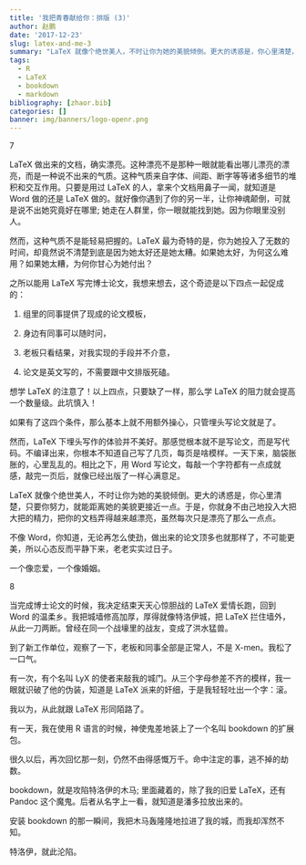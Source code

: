 ```yaml
---
title: '我把青春献给你：排版 (3)'
author: 赵鹏
date: '2017-12-23'
slug: latex-and-me-3
summary: "LaTeX 就像个绝世美人，不时让你为她的美貌倾倒。更大的诱惑是，你心里清楚，只要你努力，就能距离她的美貌更接近一点。"
tags:
  - R
  - LaTeX
  - bookdown
  - markdown
bibliography: [zhaor.bib]
categories: []
banner: img/banners/logo-openr.png
---
```


7


LaTeX 做出来的文档，确实漂亮。这种漂亮不是那种一眼就能看出哪儿漂亮的漂亮，而是一种说不出来的气质。这种气质来自字体、间距、断字等等诸多细节的堆积和交互作用。只要是用过 LaTeX 的人，拿来个文档用鼻子一闻，就知道是 Word 做的还是 LaTeX 做的。就好像你遇到了你的另一半，让你神魂颠倒，可就是说不出她究竟好在哪里; 她走在人群里，你一眼就能找到她。因为你眼里没别人。

<!--more-->

然而，这种气质不是能轻易把握的。LaTeX 最为奇特的是，你为她投入了无数的时间，却竟然说不清楚到底是因为她太好还是她太糟。如果她太好，为何这么难用？如果她太糟，为何你甘心为她付出？

之所以能用 LaTeX 写完博士论文，我想来想去，这个奇迹是以下四点一起促成的：

1. 组里的同事提供了现成的论文模板，

2. 身边有同事可以随时问，

3. 老板只看结果，对我实现的手段并不介意，

4. 论文是英文写的，不需要跟中文排版死磕。

想学 LaTeX 的注意了！以上四点，只要缺了一样，那么学 LaTeX 的阻力就会提高一个数量级。此坑慎入！

如果有了这四个条件，那么基本上就不用额外操心，只管埋头写论文就是了。

然而，LaTeX 下埋头写作的体验并不美好。那感觉根本就不是写论文，而是写代码。不编译出来，你根本不知道自己写了几页，每页是啥模样。一天下来，脑袋胀胀的，心里乱乱的。相比之下，用 Word 写论文，每敲一个字符都有一点成就感，敲完一页后，就像已经出版了一样心满意足。

LaTeX 就像个绝世美人，不时让你为她的美貌倾倒。更大的诱惑是，你心里清楚，只要你努力，就能距离她的美貌更接近一点。于是，你就身不由己地投入大把大把的精力，把你的文档弄得越来越漂亮，虽然每次只是漂亮了那么一点点。

不像 Word，你知道，无论再怎么使劲，做出来的论文顶多也就那样了，不可能更美，所以心态反而平静下来，老老实实过日子。

一个像恋爱，一个像婚姻。


8

当完成博士论文的时候，我决定结束天天心惊胆战的 LaTeX 爱情长跑，回到 Word 的温柔乡。我把城墙修高加厚，厚得就像特洛伊城，把 LaTeX 拦住墙外，从此一刀两断。曾经在同一个战壕里的战友，变成了洪水猛兽。

到了新工作单位，观察了一下，老板和同事全部是正常人，不是 X-men。我松了一口气。

有一次，有个名叫 LyX 的使者来敲我的城门。从三个字母参差不齐的模样，我一眼就识破了他的伪装，知道是 LaTeX 派来的奸细，于是我轻轻吐出一个字：滚。

我以为，从此就跟 LaTeX 形同陌路了。

有一天，我在使用 R 语言的时候，神使鬼差地装上了一个名叫 bookdown 的扩展包。

很久以后，再次回忆那一刻，仍然不由得感慨万千。命中注定的事，逃不掉的劫数。

bookdown，就是攻陷特洛伊的木马; 里面藏着的，除了我的旧爱 LaTeX，还有 Pandoc 这个魔鬼。后者从名字上一看，就知道是潘多拉放出来的。

安装 bookdown 的那一瞬间，我把木马轰隆隆地拉进了我的城，而我却浑然不知。

特洛伊，就此沦陷。
